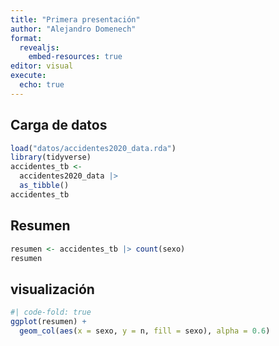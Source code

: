 ---
title: "Primera presentación"
author: "Alejandro Domenech"
format: 
  revealjs:
    embed-resources: true
editor: visual
execute: 
  echo: true
---

## Carga de datos
```{r}
load("datos/accidentes2020_data.rda")
library(tidyverse)
accidentes_tb <-
  accidentes2020_data |> 
  as_tibble()
accidentes_tb
```

## Resumen
```{r}
resumen <- accidentes_tb |> count(sexo)
resumen
```


## visualización
```{r}
#| code-fold: true
ggplot(resumen) +
  geom_col(aes(x = sexo, y = n, fill = sexo), alpha = 0.6)
```

